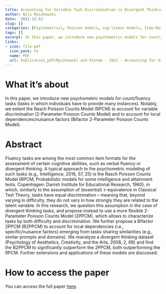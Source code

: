 ```yaml
---
title: Accounting for Variable Task Discrimination in Divergent Thinking Fluency Measurement – An Example of the Benefits of a 2-Parameter Poisson Counts Model and its Bifactor Extension Over the Rasch Poisson Counts Model
author: Nils Myszkowski
date: '2021-12-12'
slug: []
categories: [Psychometrics, Poisson models, Log-linear models, Item-Response Theory]
tags: []
excerpt: In this paper, we introduce new psychometric models for count/fluency tasks (tasks in which individuals have to provide many instances). Notably, we extent the Rasch Poisson Counts Model (RPCM) to account for variable discrimination (2-Parameter Poisson Counts Model) and to account for local dependencies/nuisance factors (Bifactor 2-Parameter Poisson Counts Model).
links:
- icon: file-pdf
  icon_pack: fa
  name: PDF
  url: Publication_pdf/Myszkowski and Storme - 2021 - Accounting for Variable Task Discrimination in Div.pdf
---
```


# What it's about

In this paper, we introduce new psychometric models for count/fluency tasks (tasks in which individuals have to provide many instances). Notably, we extent the Rasch Poisson Counts Model (RPCM) to account for variable discrimination (2-Parameter Poisson Counts Model) and to account for local dependencies/nuisance factors (Bifactor 2-Parameter Poisson Counts Model).

# Abstract

Fluency tasks are among the most common item formats for the assessment of certain cognitive abilities, such as verbal fluency or divergent thinking. A typical approach to the psychometric modeling of such tasks (e.g., Intelligence, 2016, 57, 25) is the Rasch Poisson Counts Model (RPCM; Probabilistic models for some intelligence and attainment tests. Copenhagen: Danish Institute for Educational Research, 1960), in which, similarly to the assumption of (essential) $\tau$-equivalence in Classical Test Theory, tasks have equal discrimination – meaning that, beyond varying in difficulty, they do not vary in how strongly they are related to the latent variable. In this research, we question this assumption in the case of divergent thinking tasks, and propose instead to use a more flexible 2-Parameter Poisson Counts Model (2PPCM), which allows to characterize tasks by both difficulty and discrimination. We further propose a Bifactor 2PPCM (B2PPCM) to account for local dependencies (i.e., specific/nuisance factors) emerging from tasks sharing similarities (e.g., similar prompts and domains). We reanalyze a divergent thinking dataset (Psychology of Aesthetics, Creativity, and the Arts, 2008, 2, 68) and find the B2PPCM to significantly outperform the 2PPCM, both outperforming the RPCM. Further extensions and applications of these models are discussed.


# How to access the paper

You can access the full paper [here](http://dx.doi.org/10.1002/jocb.490).

